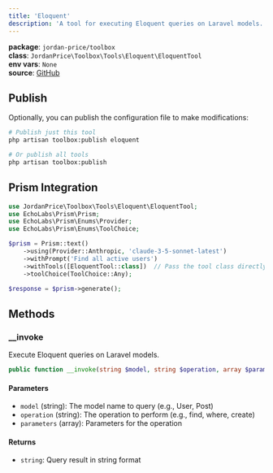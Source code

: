 ```yaml
---
title: 'Eloquent'
description: 'A tool for executing Eloquent queries on Laravel models.'
---
```


**package**: `jordan-price/toolbox`     
**class**: `JordanPrice\Toolbox\Tools\Eloquent\EloquentTool`    
**env vars**: `None`    
**source**: [GitHub](https://github.com/jordan-price/toolbox/blob/main/src/Tools/Eloquent/EloquentTool.php)      

## Publish

Optionally, you can publish the configuration file to make modifications:

```bash
# Publish just this tool
php artisan toolbox:publish eloquent

# Or publish all tools
php artisan toolbox:publish
```

## Prism Integration

```php
use JordanPrice\Toolbox\Tools\Eloquent\EloquentTool;
use EchoLabs\Prism\Prism;
use EchoLabs\Prism\Enums\Provider;
use EchoLabs\Prism\Enums\ToolChoice;

$prism = Prism::text()
    ->using(Provider::Anthropic, 'claude-3-5-sonnet-latest')
    ->withPrompt('Find all active users')
    ->withTools([EloquentTool::class])  // Pass the tool class directly
    ->toolChoice(ToolChoice::Any);

$response = $prism->generate();
```

## Methods

### __invoke

Execute Eloquent queries on Laravel models.

```php
public function __invoke(string $model, string $operation, array $parameters = []): string
```

#### Parameters
- `model` (string): The model name to query (e.g., User, Post)
- `operation` (string): The operation to perform (e.g., find, where, create)
- `parameters` (array): Parameters for the operation

#### Returns
- `string`: Query result in string format

